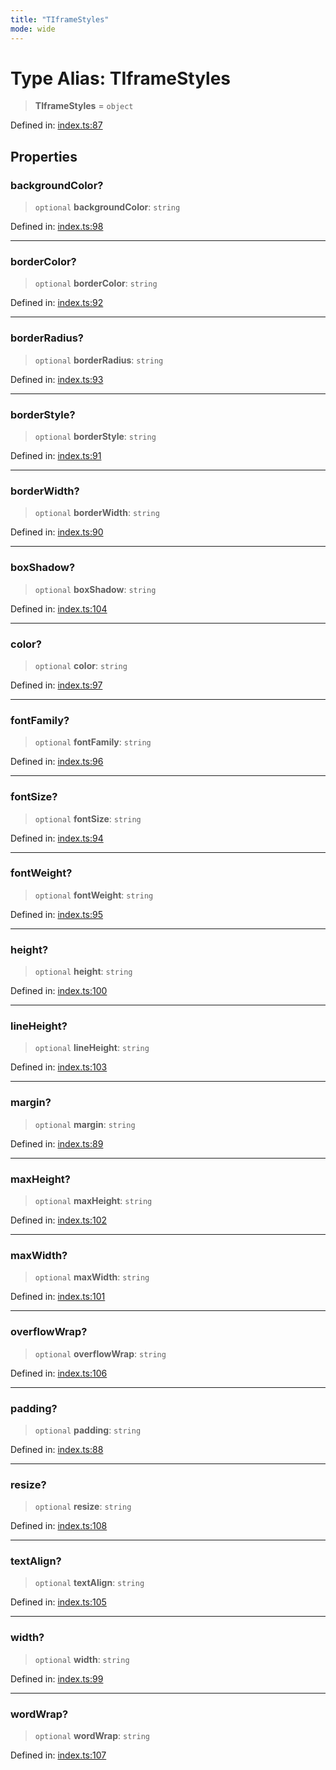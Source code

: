 ```yaml
---
title: "TIframeStyles"
mode: wide
---
```

  
# Type Alias: TIframeStyles

> **TIframeStyles** = `object`

Defined in: [index.ts:87](https://github.com/tkhq/sdk/blob/94193410cf3571aa019a0b9408107eeb43e39e16/packages/iframe-stamper/src/index.ts#L87)

## Properties

### backgroundColor?

> `optional` **backgroundColor**: `string`

Defined in: [index.ts:98](https://github.com/tkhq/sdk/blob/94193410cf3571aa019a0b9408107eeb43e39e16/packages/iframe-stamper/src/index.ts#L98)

***

### borderColor?

> `optional` **borderColor**: `string`

Defined in: [index.ts:92](https://github.com/tkhq/sdk/blob/94193410cf3571aa019a0b9408107eeb43e39e16/packages/iframe-stamper/src/index.ts#L92)

***

### borderRadius?

> `optional` **borderRadius**: `string`

Defined in: [index.ts:93](https://github.com/tkhq/sdk/blob/94193410cf3571aa019a0b9408107eeb43e39e16/packages/iframe-stamper/src/index.ts#L93)

***

### borderStyle?

> `optional` **borderStyle**: `string`

Defined in: [index.ts:91](https://github.com/tkhq/sdk/blob/94193410cf3571aa019a0b9408107eeb43e39e16/packages/iframe-stamper/src/index.ts#L91)

***

### borderWidth?

> `optional` **borderWidth**: `string`

Defined in: [index.ts:90](https://github.com/tkhq/sdk/blob/94193410cf3571aa019a0b9408107eeb43e39e16/packages/iframe-stamper/src/index.ts#L90)

***

### boxShadow?

> `optional` **boxShadow**: `string`

Defined in: [index.ts:104](https://github.com/tkhq/sdk/blob/94193410cf3571aa019a0b9408107eeb43e39e16/packages/iframe-stamper/src/index.ts#L104)

***

### color?

> `optional` **color**: `string`

Defined in: [index.ts:97](https://github.com/tkhq/sdk/blob/94193410cf3571aa019a0b9408107eeb43e39e16/packages/iframe-stamper/src/index.ts#L97)

***

### fontFamily?

> `optional` **fontFamily**: `string`

Defined in: [index.ts:96](https://github.com/tkhq/sdk/blob/94193410cf3571aa019a0b9408107eeb43e39e16/packages/iframe-stamper/src/index.ts#L96)

***

### fontSize?

> `optional` **fontSize**: `string`

Defined in: [index.ts:94](https://github.com/tkhq/sdk/blob/94193410cf3571aa019a0b9408107eeb43e39e16/packages/iframe-stamper/src/index.ts#L94)

***

### fontWeight?

> `optional` **fontWeight**: `string`

Defined in: [index.ts:95](https://github.com/tkhq/sdk/blob/94193410cf3571aa019a0b9408107eeb43e39e16/packages/iframe-stamper/src/index.ts#L95)

***

### height?

> `optional` **height**: `string`

Defined in: [index.ts:100](https://github.com/tkhq/sdk/blob/94193410cf3571aa019a0b9408107eeb43e39e16/packages/iframe-stamper/src/index.ts#L100)

***

### lineHeight?

> `optional` **lineHeight**: `string`

Defined in: [index.ts:103](https://github.com/tkhq/sdk/blob/94193410cf3571aa019a0b9408107eeb43e39e16/packages/iframe-stamper/src/index.ts#L103)

***

### margin?

> `optional` **margin**: `string`

Defined in: [index.ts:89](https://github.com/tkhq/sdk/blob/94193410cf3571aa019a0b9408107eeb43e39e16/packages/iframe-stamper/src/index.ts#L89)

***

### maxHeight?

> `optional` **maxHeight**: `string`

Defined in: [index.ts:102](https://github.com/tkhq/sdk/blob/94193410cf3571aa019a0b9408107eeb43e39e16/packages/iframe-stamper/src/index.ts#L102)

***

### maxWidth?

> `optional` **maxWidth**: `string`

Defined in: [index.ts:101](https://github.com/tkhq/sdk/blob/94193410cf3571aa019a0b9408107eeb43e39e16/packages/iframe-stamper/src/index.ts#L101)

***

### overflowWrap?

> `optional` **overflowWrap**: `string`

Defined in: [index.ts:106](https://github.com/tkhq/sdk/blob/94193410cf3571aa019a0b9408107eeb43e39e16/packages/iframe-stamper/src/index.ts#L106)

***

### padding?

> `optional` **padding**: `string`

Defined in: [index.ts:88](https://github.com/tkhq/sdk/blob/94193410cf3571aa019a0b9408107eeb43e39e16/packages/iframe-stamper/src/index.ts#L88)

***

### resize?

> `optional` **resize**: `string`

Defined in: [index.ts:108](https://github.com/tkhq/sdk/blob/94193410cf3571aa019a0b9408107eeb43e39e16/packages/iframe-stamper/src/index.ts#L108)

***

### textAlign?

> `optional` **textAlign**: `string`

Defined in: [index.ts:105](https://github.com/tkhq/sdk/blob/94193410cf3571aa019a0b9408107eeb43e39e16/packages/iframe-stamper/src/index.ts#L105)

***

### width?

> `optional` **width**: `string`

Defined in: [index.ts:99](https://github.com/tkhq/sdk/blob/94193410cf3571aa019a0b9408107eeb43e39e16/packages/iframe-stamper/src/index.ts#L99)

***

### wordWrap?

> `optional` **wordWrap**: `string`

Defined in: [index.ts:107](https://github.com/tkhq/sdk/blob/94193410cf3571aa019a0b9408107eeb43e39e16/packages/iframe-stamper/src/index.ts#L107)
